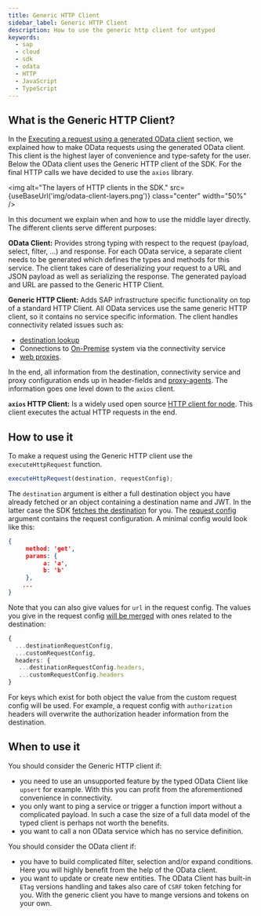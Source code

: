 ```yaml
---
title: Generic HTTP Client
sidebar_label: Generic HTTP Client
description: How to use the generic http client for untyped
keywords:
  - sap
  - cloud
  - sdk
  - odata
  - HTTP
  - JavaScript
  - TypeScript
---
```



## What is the Generic HTTP Client?

In the [Executing a request using a generated OData client](../odata/execute-odata-request.mdx) section, we explained how to make OData requests using the generated OData client.
This client is the highest layer of convenience and type-safety for the user.
Below the OData client uses the Generic HTTP client of the SDK.
For the final HTTP calls we have decided to use the `axios` library.

<img
  alt="The layers of HTTP clients in the SDK."
  src={useBaseUrl('img/odata-client-layers.png')}
  class="center"
  width="50%"
/>

In this document we explain when and how to use the middle layer directly.
The different clients serve different purposes:

**OData Client:** Provides strong typing with respect to the request (payload, select, filter, ...) and response.
For each OData service, a separate client needs to be generated which defines the types and methods for this service.
The client takes care of deserializing your request to a URL and JSON payload as well as serializing the response.
The generated payload and URL are passed to the Generic HTTP Client.

**Generic HTTP Client:** Adds SAP infrastructure specific functionality on top of a standard HTTP Client.
All OData services use the same generic HTTP client, so it contains no service specific information.
The client handles connectivity related issues such as:

- [destination lookup](../connectivity/destination.mdx)
- Connections to [On-Premise](../connectivity/on-premise.mdx) system via the connectivity service
- [web proxies](../connectivity/proxy.mdx).

In the end, all information from the destination, connectivity service and proxy configuration ends up in header-fields and [proxy-agents](https://www.npmjs.com/package/proxy-agent).
The information goes one level down to the `axios` client.

**`axios` HTTP Client:** Is a widely used open source [HTTP client for node](https://www.npmjs.com/package/axios).
This client executes the actual HTTP requests in the end.

## How to use it

To make a request using the Generic HTTP client use the `executeHttpRequest` function.

```ts
executeHttpRequest(destination, requestConfig);
```

The `destination` argument is either a full destination object you have already fetched or an object containing a destination name and JWT.
In the latter case the SDK [fetches the destination](../connectivity/destination.mdx) for you.
The [request config](pathname:///api/1.28.1/interfaces/sap_cloud_sdk_core.httprequestconfig) argument contains the request configuration.
A minimal config would look like this:

```JSON
{
     method: 'get',
     params: {
          a: 'a',
          b: 'b'
     },
    ...
}
```

Note that you can also give values for `url` in the request config.
The values you give in the request config [will be merged](https://github.com/SAP/cloud-sdk-js/blob/main/packages/core/src/http-client/http-client.ts#L136-L148) with ones related to the destination:

```ts
{
  ...destinationRequestConfig,
  ...customRequestConfig,
  headers: {
   ...destinationRequestConfig.headers,
   ...customRequestConfig.headers
}
```

For keys which exist for both object the value from the custom request config will be used.
For example, a request config with `authorization` headers will overwrite the authorization header information from the destination.

## When to use it

You should consider the Generic HTTP client if:

- you need to use an unsupported feature by the typed OData Client like `upsert` for example.
  With this you can profit from the aforementioned convenience in connectivity.
- you only want to ping a service or trigger a function import without a complicated payload.
  In such a case the size of a full data model of the typed client is perhaps not worth the benefits.
- you want to call a non OData service which has no service definition.

You should consider the OData client if:

- you have to build complicated filter, selection and/or expand conditions.
  Here you will highly benefit from the help of the OData client.
- you want to update or create new entities.
  The OData Client has built-in `ETag` versions handling and takes also care of `CSRF` token fetching for you.
  With the generic client you have to mange versions and tokens on your own.
